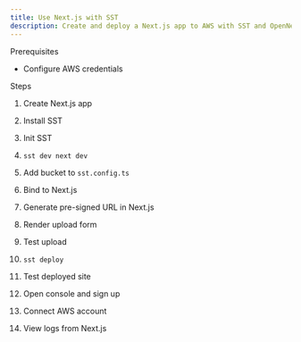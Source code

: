 ```yaml
---
title: Use Next.js with SST
description: Create and deploy a Next.js app to AWS with SST and OpenNext.
---
```


Prerequisites

- Configure AWS credentials

Steps

1. Create Next.js app

1. Install SST

1. Init SST

1. `sst dev next dev`

1. Add bucket to `sst.config.ts`

1. Bind to Next.js

1. Generate pre-signed URL in Next.js

1. Render upload form

1. Test upload

1. `sst deploy`

1. Test deployed site

1. Open console and sign up

1. Connect AWS account

1. View logs from Next.js
